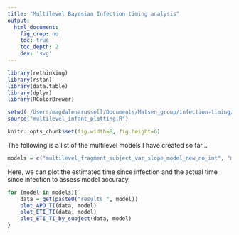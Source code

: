 ```yaml
---
title: "Multilevel Bayesian Infection timing analysis"
output:
  html_document:
    fig_crop: no
    toc: true
    toc_depth: 2
    dev: 'svg'
---
```


```r
library(rethinking)
library(rstan)
library(data.table)
library(dplyr)
library(RColorBrewer)

setwd('/Users/magdalenarussell/Documents/Matsen_group/infection-timing/Bayesian_Infant_Models')
source("multilevel_infant_plotting.R")

knitr::opts_chunk$set(fig.width=8, fig.height=6)

```

The following is a list of the multilevel models I have created so far...

```r
models = c("multilevel_fragment_subject_var_slope_model_new_no_int", "multilevel_fragment_subject_var_slope_model_time_error2", "multilevel_fragment_subject_var_slope_model_time_error2_var_int", "multilevel_fragment_subject_var_slope_model_time_error2_var_int_multivar_norm")
```

Here, we can plot the estimated time since infection and the actual time since infection to assess model accuracy. 

```r
for (model in models){
    data = get(paste0("results_", model))
    plot_APD_TI(data, model)
    plot_ETI_TI(data, model)
    plot_ETI_TI_by_subject(data, model)
}
```
